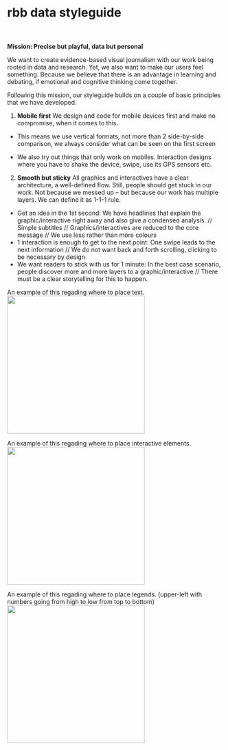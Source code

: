 
<Meta title='I Styleguide/0 Intro' />

# rbb data styleguide
<br></br>
<b>Mission: Precise but playful, data but personal</b>

We want to create evidence-based visual journalism with our work being rooted in data and research. Yet, we also want to make our users feel something. Because we believe that there is an advantage in learning and debating, if emotional and cognitive thinking come together.


Following this mission, our styleguide builds on a couple of basic principles that we have developed.



1. <b> Mobile first</b> We design and code for mobile devices first and make no compromise, when it comes to this.

* This means we use vertical formats, not more than 2 side-by-side comparison, we always consider what can be seen on the first screen

* We also try out things that only work on mobiles. Interaction designs where you have to shake the device, swipe, use its GPS sensors etc.

2. <b>Smooth but sticky</b> All graphics and interactives have a clear architecture, a well-defined flow. Still, people should get stuck in our work.  Not because we messed up – but because our work has multiple layers. We can define it as 1-1-1 rule.
* Get an idea in the 1st second: We have headlines that explain the graphic/interactive right away and also give a condensed analysis. // Simple subtitles // Graphics/interactives are reduced to the core message // We use less rather than more colours 
* 1 interaction is enough to get to the next point: One swipe leads to the next information // We do not want back and forth scrolling, clicking to be necessary by design 
* We want readers to stick with us for 1 minute: In the best case scenario, people discover more and more layers to a graphic/interactive // There must be a clear storytelling for this to happen.

An example of this regading where to place text.
<img src={Principle1} width='320px' />

An example of this regading where to place interactive elements.
<img src={Principle2} width='320px' />

An example of this regading where to place legends. (upper-left with numbers going from high to low from top to bottom)
<img src={Principle3} width='320px' />
